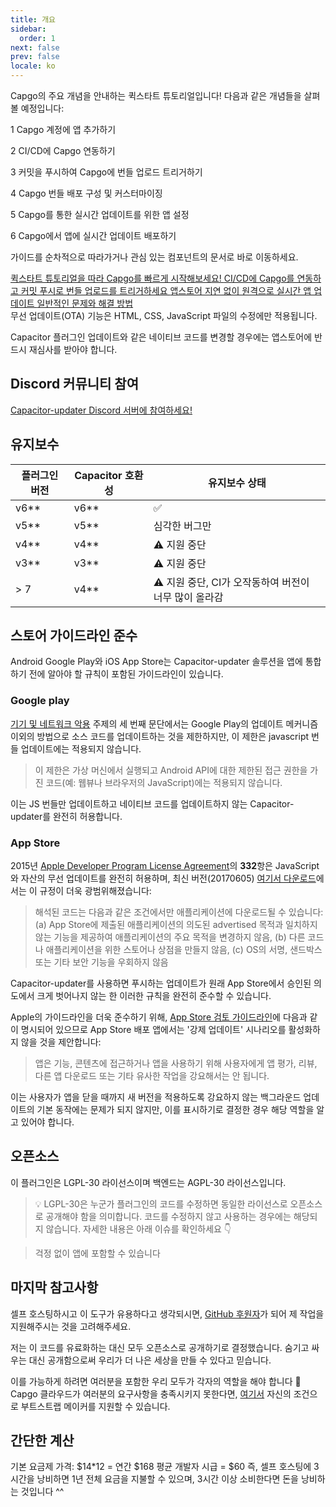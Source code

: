 ```yaml
---
title: 개요
sidebar:
  order: 1
next: false
prev: false
locale: ko
---
```



Capgo의 주요 개념을 안내하는 퀵스타트 튜토리얼입니다! 다음과 같은 개념들을 살펴볼 예정입니다:

<Steps>

1 Capgo 계정에 앱 추가하기

2 CI/CD에 Capgo 연동하기

3 커밋을 푸시하여 Capgo에 번들 업로드 트리거하기

4 Capgo 번들 배포 구성 및 커스터마이징

5 Capgo를 통한 실시간 업데이트를 위한 앱 설정

6 Capgo에서 앱에 실시간 업데이트 배포하기

</Steps>

가이드를 순차적으로 따라가거나 관심 있는 컴포넌트의 문서로 바로 이동하세요.

<CardGrid stagger>
  <a href="/docs/getting-started/add-an-app/" ><Card title="튜토리얼 시작하기" icon="rocket" >
    퀵스타트 튜토리얼을 따라 Capgo를 빠르게 시작해보세요!
  </Card></a>
  <a href="/docs/getting-started/deploy/"><Card title="쉬운 통합" icon="pencil">
    CI/CD에 Capgo를 연동하고 커밋 푸시로 번들 업로드를 트리거하세요
  </Card></a>
  <a href="/docs/getting-started/live-updates"><Card title="실시간 업데이트 문서" icon="setting">
    앱스토어 지연 없이 원격으로 실시간 앱 업데이트
  </Card></a>
  <a href="/docs/getting-started/trouble-shooting"><Card title="문제 해결" icon="open-book">
    일반적인 문제와 해결 방법
  </Card></a>
</CardGrid>

<Aside type="tip">
무선 업데이트(OTA) 기능은 HTML, CSS, JavaScript 파일의 수정에만 적용됩니다.

Capacitor 플러그인 업데이트와 같은 네이티브 코드를 변경할 경우에는 앱스토어에 반드시 재심사를 받아야 합니다.
</Aside>

## Discord 커뮤니티 참여

[Capacitor-updater Discord 서버에 참여하세요!](https://discordcom/invite/VnYRvBfgA6)

## 유지보수

| 플러그인 버전 | Capacitor 호환성 | 유지보수 상태 |
| -------------- | ----------------------- | ----------------- |
| v6\*\*       | v6\*\*                | ✅                 |
| v5\*\*       | v5\*\*                | 심각한 버그만 |
| v4\*\*       | v4\*\*                | ⚠️ 지원 중단 |
| v3\*\*       | v3\*\*                | ⚠️ 지원 중단     |
| > 7            | v4\*\*                | ⚠️ 지원 중단, CI가 오작동하여 버전이 너무 많이 올라감     |

## 스토어 가이드라인 준수

Android Google Play와 iOS App Store는 Capacitor-updater 솔루션을 앱에 통합하기 전에 알아야 할 규칙이 포함된 가이드라인이 있습니다.

### Google play

[기기 및 네트워크 악용](https://supportgooglecom/googleplay/android-developer/answer/9888379/?hl=en) 주제의 세 번째 문단에서는 Google Play의 업데이트 메커니즘 이외의 방법으로 소스 코드를 업데이트하는 것을 제한하지만, 이 제한은 javascript 번들 업데이트에는 적용되지 않습니다.
> 이 제한은 가상 머신에서 실행되고 Android API에 대한 제한된 접근 권한을 가진 코드(예: 웹뷰나 브라우저의 JavaScript)에는 적용되지 않습니다.

이는 JS 번들만 업데이트하고 네이티브 코드를 업데이트하지 않는 Capacitor-updater를 완전히 허용합니다.

### App Store

2015년 [Apple Developer Program License Agreement](https://developerapplecom/programs/ios/information/)의 **332**항은 JavaScript와 자산의 무선 업데이트를 완전히 허용하며, 최신 버전(20170605) [여기서 다운로드](https://developerapplecom/terms/)에서는 이 규정이 더욱 광범위해졌습니다:

> 해석된 코드는 다음과 같은 조건에서만 애플리케이션에 다운로드될 수 있습니다: (a) App Store에 제출된 애플리케이션의 의도된 advertised 목적과 일치하지 않는 기능을 제공하여 애플리케이션의 주요 목적을 변경하지 않음, (b) 다른 코드나 애플리케이션을 위한 스토어나 상점을 만들지 않음, (c) OS의 서명, 샌드박스 또는 기타 보안 기능을 우회하지 않음

Capacitor-updater를 사용하면 푸시하는 업데이트가 원래 App Store에서 승인된 의도에서 크게 벗어나지 않는 한 이러한 규칙을 완전히 준수할 수 있습니다.

Apple의 가이드라인을 더욱 준수하기 위해, [App Store 검토 가이드라인](https://developerapplecom/app-store/review/guidelines/)에 다음과 같이 명시되어 있으므로 App Store 배포 앱에서는 '강제 업데이트' 시나리오를 활성화하지 않을 것을 제안합니다:

> 앱은 기능, 콘텐츠에 접근하거나 앱을 사용하기 위해 사용자에게 앱 평가, 리뷰, 다른 앱 다운로드 또는 기타 유사한 작업을 강요해서는 안 됩니다.

이는 사용자가 앱을 닫을 때까지 새 버전을 적용하도록 강요하지 않는 백그라운드 업데이트의 기본 동작에는 문제가 되지 않지만, 이를 표시하기로 결정한 경우 해당 역할을 알고 있어야 합니다.

## 오픈소스

이 플러그인은 LGPL-30 라이선스이며 백엔드는 AGPL-30 라이선스입니다.

> 💡 LGPL-30은 누군가 플러그인의 코드를 수정하면 동일한 라이선스로 오픈소스로 공개해야 함을 의미합니다. 코드를 수정하지 않고 사용하는 경우에는 해당되지 않습니다. 자세한 내용은 아래 이슈를 확인하세요 👇

<LinkCard
	title="라이선스?"
	href="https://githubcom/Cap-go/capacitor-updater/issues/7"
/>

<LinkCard
	title="문서를 읽는 대신 GPTS Capgo로 도움받기"
	href="https://chatopenaicom/g/g-3dMwHbF2w-capgo-doc-gpt"
/>

> 걱정 없이 앱에 포함할 수 있습니다

## 마지막 참고사항

셀프 호스팅하시고 이 도구가 유용하다고 생각되시면, [GitHub 후원자](https://githubcom/sponsors/riderx/)가 되어 제 작업을 지원해주시는 것을 고려해주세요.

저는 이 코드를 유료화하는 대신 모두 오픈소스로 공개하기로 결정했습니다. 숨기고 싸우는 대신 공개함으로써 우리가 더 나은 세상을 만들 수 있다고 믿습니다.

이를 가능하게 하려면 여러분을 포함한 우리 모두가 각자의 역할을 해야 합니다 🥹 Capgo 클라우드가 여러분의 요구사항을 충족시키지 못한다면, [여기서](https://githubcom/sponsors/riderx/) 자신의 조건으로 부트스트랩 메이커를 지원할 수 있습니다.

## 간단한 계산

기본 요금제 가격: $14*12 = 연간 $168
평균 개발자 시급 = $60
즉, 셀프 호스팅에 3시간을 낭비하면 1년 전체 요금을 지불할 수 있으며, 3시간 이상 소비한다면 돈을 낭비하는 것입니다 ^^